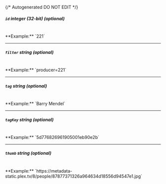 {/* Autogenerated DO NOT EDIT  */}
##### `id` _integer (32-bit) (optional)_
<br/>
**Example:** `221`

---
##### `filter` _string (optional)_
<br/>
**Example:** `producer=221`

---
##### `tag` _string (optional)_
<br/>
**Example:** `Barry Mendel`

---
##### `tagKey` _string (optional)_
<br/>
**Example:** `5d776826961905001eb90e2b`

---
##### `thumb` _string (optional)_
<br/>
**Example:** `https://metadata-static.plex.tv/8/people/87877371326a964634d18556d94547e1.jpg`


